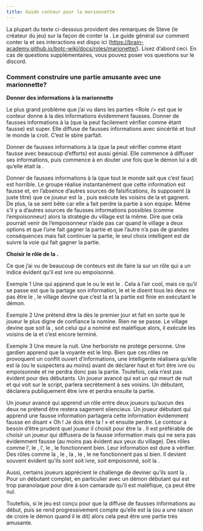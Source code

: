 ```yaml
---
title: Guide conteur pour la marionnette
---
```



La plupart du texte ci-dessous provident des remarques de Steve (le créateur du jeu) sur la façon de conter la <Role MARIONNETTE />. Le guide général sur comment conter la <Role MARIONNETTE /> et ses interactions est dispo ici (https://brain-academy.github.io/botc-wiki/docs/roles/marionette/). Lisez d’abord ceci.
En cas de questions supplémentaires, vous pouvez poser vos questions sur le discord.

### Comment construire une partie amusante avec une marionnette?

**Donner des informations à la marionnette**

Le plus grand problème que j’ai vu dans les parties <Role <Role MARIONNETTE /> /> est que le conteur donne à la <Role MARIONNETTE /> des informations évidemment fausses. Donner de fausses informations à la <Role MARIONNETTE /> (que la <Role MARIONNETTE /> peut facilement vérifier comme étant fausse) est super. Elle diffuse de fausses informations avec sincérité et tout le monde la croit. C’est le sbire parfait.

Donner de fausses informations à la <Role MARIONNETTE /> (que la <Role MARIONNETTE /> peut vérifier comme étant fausse avec beaucoup d’efforts) est aussi génial. Elle commence à diffuser ses informations, puis commence à en douter une fois que le démon lui a dit qu’elle était la <Role MARIONNETTE />.

Donner de fausses informations à la <Role MARIONNETTE /> (que tout le monde sait que c’est faux) est horrible. Le groupe réalise instantanément que cette information est fausse et, en l’absence d’autres sources de falsifications, ils supposent (à juste titre) que ce joueur est la <Role MARIONNETTE />, puis exécute les voisins de la <Role MARIONNETTE /> et gagnent. De plus, la <Role MARIONNETTE /> se sent bête car elle a fait perdre la partie à son équipe. Même s’il y a d’autres sources de fausses informations possibles (comme l’empoisonneur) alors la stratégie du village est la même. Dire que cela pourrait venir de l’empoisonneur n’aide pas car quand le village a deux options et que l’une fait gagner la partie et que l’autre n’a pas de grandes conséquences mais fait continuer la partie, le seul choix intelligent est de suivre la voie qui fait gagner la partie.

**Choisir le rôle de la <Role MARIONNETTE />.**

Ce que j’ai vu de beaucoup de conteurs est de faire la <Role MARIONNETTE /> sur un rôle qui a un indice évident qu’il est ivre ou empoisonné.

Exemple 1
Une <Role MARIONNETTE /> <Role LAVANDIERE /> qui apprend que le <Role CROQUE_MORT /> ou le <Role CUISTOT /> est le <Role MERCENAIRE />. Cela à l’air cool, mais ce qu’il se passe est que la <Role MARIONNETTE /> partage son information, le <Role CROQUE_MORT /> et le <Role CUISTOT /> disent tous les deux ne pas être le <Role MERCENAIRE />, le village devine que c’est la <Role MARIONNETTE /> et la partie est finie en exécutant le démon.

Exemple 2
Une <Role MARIONNETTE /> <Role PUCELLE /> prétend être la <Role PUCELLE /> dès le premier jour et fait en sorte que le joueur le plus digne de confiance la nomine. Rien ne se passe. Le village devine que soit la <Role PUCELLE />, soit celui qui a nominé est maléfique alors, il exécute les voisins de la <Role MARIONNETTE /> et c’est encore terminé. 

Exemple 3
Une <Role MARIONNETTE /> <Role SOLDAT /> meure la nuit. Une <Role MARIONNETTE /> herboriste ne protège personne. Une <Role MARIONNETTE /> gardien apprend que la voyante est le Imp. Bien que ces rôles ne provoquent un conflit ouvert d’informations, une <Role MARIONNETTE /> intelligente réalisera qu’elle est la <Role MARIONNETTE /> (ou le suspectera au moins) avant de déclarer haut et fort être ivre ou empoisonnée et ne perdra donc pas la partie.
Toutefois, cela n’est pas évident pour des débutants. Un joueur avancé qui est un <Role SOLDAT /> qui meurt de nuit et qui voit <Role MARIONNETTE /> sur le script, parlera secrètement à ses voisins. Un <Role SOLDAT /> débutant, déclarera publiquement être ivre et perdra ensuite la partie.

Un joueur avancé <Role LAVANDIERE /> qui apprend un rôle entre deux joueurs qu’aucun des deux ne prétend être restera sagement silencieux. Un joueur débutant <Role LAVANDIERE /> qui apprend une fausse information partagera cette information évidemment fausse en disant « Oh ! Je dois être la <Role MARIONNETTE /> ! » et ensuite perdre.
Le contour a besoin d’être prudent quel joueur il choisit pour être la <Role MARIONNETTE />. Il est préférable de choisir un joueur qui diffusera de la fausse information mais qui ne sera pas évidemment fausse (au moins pas évident aux yeux du village). Des rôles comme l’<Role EMPATHIQUE />, le <Role CUISTOT />, l’<Role ORACLE />, le <Role SAVANT />, le <Role CRIEUR /> fonctionnent bien. Leur information est dure à vérifier. 
Des rôles comme la <Role PUCELLE />, le <Role SOLDAT />, la <Role LAVANDIERE />, le <Role CROQUE_MORT />, le <Role FOU /> ne fonctionnent pas si bien. Il devient souvent évident qu’ils sont soit ivre, soit empoisonné, soit la <Role MARIONNETTE />.

Aussi, certains joueurs apprécient le challenge de deviner qu’ils sont la <Role MARIONNETTE />. Pour un débutant complet, en particulier avec un démon débutant qui est trop paranoïaque pour dire à son camarade qu’il est maléfique, ça peut être nul.

Toutefois, si le jeu est conçu pour que la <Role MARIONNETTE /> diffuse de fausses informations au début, puis se rend progressivement compte qu’elle est la <Role MARIONNETTE /> (ou a une raison de croire le démon quand il le dit) alors cela peut être une partie très amusante.




